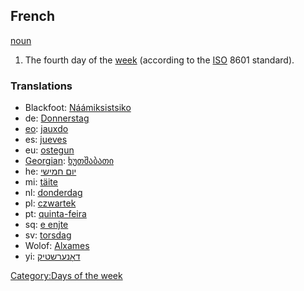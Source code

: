 ==French==
[[noun]]

#The fourth day of the [[week]] (according to the [[ISO]] 8601 standard).

===Translations===
*Blackfoot: [[Náámiksistsiko]]
*de: [[Donnerstag]]
*[[eo]]: [[jauxdo]]
*es: [[jueves]]
*eu: [[ostegun]]
*[[Georgian]]: [[ხუთშაბათი]]
*he: [[יום חמישי]]
*mi: [[täite]]
*nl: [[donderdag]]
*pl: [[czwartek]]
*pt: [[quinta-feira]]
*sq: [[e enjte]]
*sv: [[torsdag]]
*Wolof: [[Alxames]]
*yi: [[דאָנערשטיק]]

[[Category:Days of the week]]